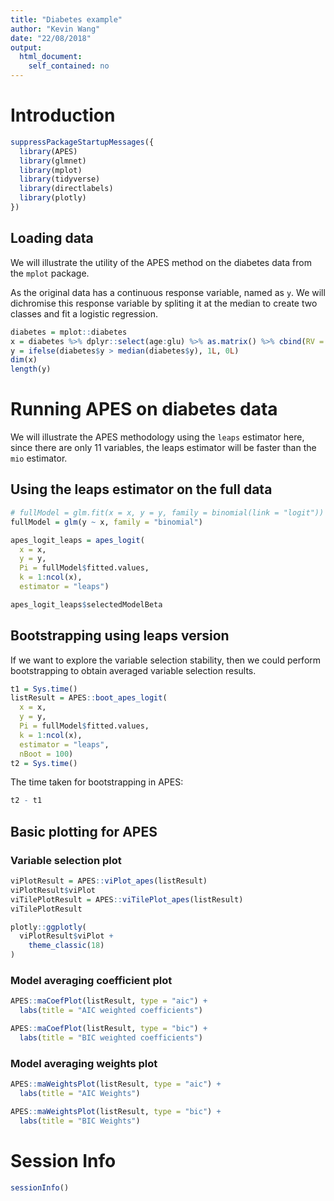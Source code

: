 ```yaml
---
title: "Diabetes example"
author: "Kevin Wang"
date: "22/08/2018"
output:
  html_document:
    self_contained: no
---
```



# Introduction 

```r
suppressPackageStartupMessages({
  library(APES)
  library(glmnet)
  library(mplot)
  library(tidyverse)
  library(directlabels)
  library(plotly)
})
```

## Loading data

We will illustrate the utility of the APES method on the diabetes data from the `mplot` package. 

As the original data has a continuous response variable, named as `y`. We will dichromise this response variable by spliting it at the median to create two classes and fit a logistic regression. 

```r
diabetes = mplot::diabetes
x = diabetes %>% dplyr::select(age:glu) %>% as.matrix() %>% cbind(RV = rnorm(nrow(diabetes))) %>% scale
y = ifelse(diabetes$y > median(diabetes$y), 1L, 0L)
dim(x)
length(y)
```


# Running APES on diabetes data

We will illustrate the APES methodology using the `leaps` estimator here, since there are only 11 variables, the leaps estimator will be faster than the `mio` estimator. 


## Using the leaps estimator on the full data
```r
# fullModel = glm.fit(x = x, y = y, family = binomial(link = "logit"))
fullModel = glm(y ~ x, family = "binomial")

apes_logit_leaps = apes_logit(
  x = x,
  y = y,
  Pi = fullModel$fitted.values,
  k = 1:ncol(x), 
  estimator = "leaps")

apes_logit_leaps$selectedModelBeta
```


<!-- # Running Lasso on diabetes data -->
<!-- ```{r} -->
<!-- lasso_logit = glmnet::cv.glmnet(x = x, -->
<!--                                 y = y) -->
<!-- lasso_logit_coef = coef(lasso_logit, s = "lambda.min") -->
<!-- rownames(lasso_logit_coef)[as.matrix(lasso_logit_coef != 0)] -->
<!-- ``` -->


## Bootstrapping using leaps version 

If we want to explore the variable selection stability, then we could perform bootstrapping to obtain averaged variable selection results. 

```r
t1 = Sys.time()
listResult = APES::boot_apes_logit(
  x = x,
  y = y,
  Pi = fullModel$fitted.values,
  k = 1:ncol(x), 
  estimator = "leaps",
  nBoot = 100)
t2 = Sys.time()
```


The time taken for bootstrapping in APES: 

```r
t2 - t1
```



## Basic plotting for APES 


### Variable selection plot 

```r
viPlotResult = APES::viPlot_apes(listResult)
viPlotResult$viPlot
viTilePlotResult = APES::viTilePlot_apes(listResult)
viTilePlotResult
```


```r
plotly::ggplotly(
  viPlotResult$viPlot + 
    theme_classic(18) 
)
```


### Model averaging coefficient plot
```r
APES::maCoefPlot(listResult, type = "aic") + 
  labs(title = "AIC weighted coefficients")

APES::maCoefPlot(listResult, type = "bic") +
  labs(title = "BIC weighted coefficients")
```


### Model averaging weights plot
```r
APES::maWeightsPlot(listResult, type = "aic") + 
  labs(title = "AIC Weights")

APES::maWeightsPlot(listResult, type = "bic") + 
  labs(title = "BIC Weights")
```


<!-- # Compare against mplot -->

<!-- Some visualisations we implement in APES are originally from the `mplot` package. We will compare our APES method against the `mplot` results, which implements a genuine exhaustive search method.  -->

<!-- ```{r, results = "asis", message=FALSE} -->
<!-- t3 = Sys.time() -->
<!-- mplotResult = mplot::vis( -->
<!--   mf = fullModel,  -->
<!--   B = 100, -->
<!--   redundant = FALSE) -->
<!-- t4 = Sys.time() -->
<!-- t4 - t3 -->

<!-- plot(mplotResult, which = "vip", interactive = TRUE, tag = "chart") -->
<!-- ``` -->


# Session Info
```r
sessionInfo()
```

